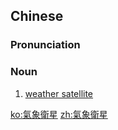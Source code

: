 {{also|气象卫星}}
==Chinese==
{{zh-forms|s=气象卫星|type=22}}
{{wikipedia|lang=zh}}

===Pronunciation===
{{zh-pron
|m=qìxiàngwèixīng
|c=hei3 zoeng6 wai6 sing1
|cat=n
}}

===Noun===
{{zh-noun}}

# {{lb|zh|meteorology}} [[weather satellite]]

[[ko:氣象衛星]]
[[zh:氣象衛星]]